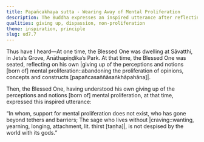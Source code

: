 ```yaml
---
title: Papañcakhaya sutta - Wearing Away of Mental Proliferation
description: The Buddha expresses an inspired utterance after reflecting on his giving up of the perceptions and notions [born of] mental proliferation.
qualities: giving up, dispassion, non-proliferation
theme: inspiration, principle
slug: ud7.7
---
```


Thus have I heard—At one time, the Blessed One was dwelling at Sāvatthi, in Jeta’s Grove, Anāthapiṇḍika’s Park. At that time, the Blessed One was seated, reflecting on his own |giving up of the perceptions and notions [born of] mental proliferation::abandoning the proliferation of opinions, concepts and constructs [papañcasaññāsaṅkhāpahāna]|.

Then, the Blessed One, having understood his own giving up of the perceptions and notions [born of] mental proliferation, at that time, expressed this inspired utterance:

“In whom, support for mental proliferation does not exist,
who has gone beyond tethers and barriers;
The sage who lives without |craving::wanting, yearning, longing, attachment, lit. thirst [taṇha]|,
is not despised by the world with its gods.”